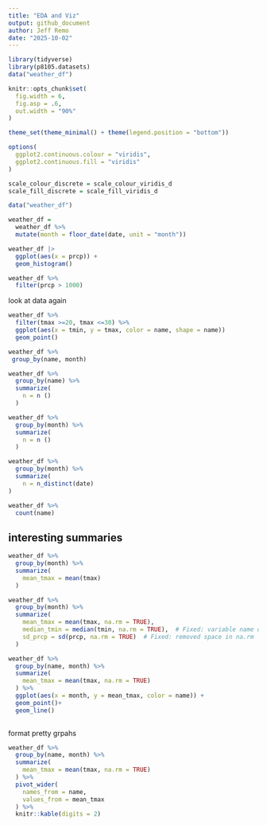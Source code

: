 ```yaml
---
title: "EDA and Viz"
output: github_document
author: Jeff Remo
date: "2025-10-02"
---
```


```r
library(tidyverse)
library(p8105.datasets)
data("weather_df")

knitr::opts_chunk$set(
  fig.width = 6,
  fig.asp = .6,
  out.width = "90%"
)

theme_set(theme_minimal() + theme(legend.position = "bottom"))

options(
  ggplot2.continuous.colour = "viridis",
  ggplot2.continuous.fill = "viridis"
)

scale_colour_discrete = scale_colour_viridis_d
scale_fill_discrete = scale_fill_viridis_d
```

```r
data("weather_df")

weather_df =
  weather_df %>% 
  mutate(month = floor_date(date, unit = "month"))
```

```r
weather_df |> 
  ggplot(aes(x = prcp)) + 
  geom_histogram()
```
```r
weather_df %>% 
  filter(prcp > 1000)
```
look at data again 
```r
weather_df %>% 
  filter(tmax >=20, tmax <=30) %>% 
  ggplot(aes(x = tmin, y = tmax, color = name, shape = name))
  geom_point()
```

```r
weather_df %>% 
 group_by(name, month)
```

```r
weather_df %>% 
  group_by(name) %>% 
  summarize(
    n = n ()
  )
```
```r
weather_df %>% 
  group_by(month) %>% 
  summarize(
    n = n ()
  )
```
```r
weather_df %>% 
  group_by(month) %>% 
  summarize(
    n = n_distinct(date)
)

```

```r
weather_df %>% 
  count(name)
```


## interesting summaries 
```r
weather_df %>% 
  group_by(month) %>% 
  summarize(
    mean_tmax = mean(tmax)
  )
```

```r
weather_df %>% 
  group_by(month) %>% 
  summarize(
    mean_tmax = mean(tmax, na.rm = TRUE), 
    median_tmin = median(tmin, na.rm = TRUE),  # Fixed: variable name on left
    sd_prcp = sd(prcp, na.rm = TRUE)  # Fixed: removed space in na.rm
  )
```

```r
weather_df %>% 
  group_by(name, month) %>% 
  summarize(
    mean_tmax = mean(tmax, na.rm = TRUE)
  ) %>% 
  ggplot(aes(x = month, y = mean_tmax, color = name)) +
  geom_point()+
  geom_line()
    
```

format pretty grpahs 
```r
weather_df %>% 
  group_by(name, month) %>% 
  summarize(
    mean_tmax = mean(tmax, na.rm = TRUE)
  ) %>% 
  pivot_wider(
    names_from = name, 
    values_from = mean_tmax
  ) %>% 
  knitr::kable(digits = 2)

```

